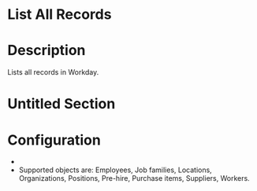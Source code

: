 ﻿# List All Records

# Description

Lists all records in Workday.

# Untitled Section

# Configuration

* 
* Supported objects are: Employees, Job families, Locations, Organizations, Positions, Pre-hire, Purchase items, Suppliers, Workers.
